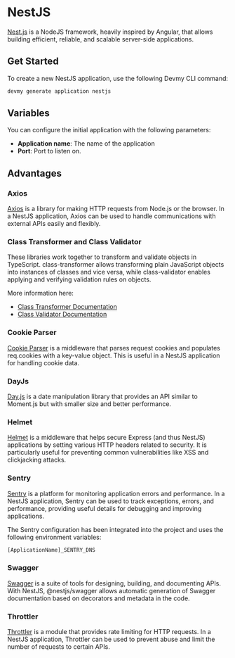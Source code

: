 
# NestJS

[Nest.js](https://nestjs.com/) is a NodeJS framework, heavily inspired by Angular, that allows building efficient, reliable, and scalable server-side applications.

## Get Started

To create a new NestJS application, use the following Devmy CLI command:

```bash copy
devmy generate application nestjs
```

## Variables

You can configure the initial application with the following parameters:

- **Application name**: The name of the application
- **Port**: Port to listen on.

## Advantages

### Axios

[Axios](https://axios-http.com/) is a library for making HTTP requests from Node.js or the browser. In a NestJS application, Axios can be used to handle communications with external APIs easily and flexibly.

### Class Transformer and Class Validator

These libraries work together to transform and validate objects in TypeScript. class-transformer allows transforming plain JavaScript objects into instances of classes and vice versa, while class-validator enables applying and verifying validation rules on objects.

More information here:

- [Class Transformer Documentation](https://github.com/typestack/class-transformer#readme)
- [Class Validator Documentation](https://github.com/typestack/class-validator#readme)

### Cookie Parser

[Cookie Parser](https://www.npmjs.com/package/cookie-parser) is a middleware that parses request cookies and populates req.cookies with a key-value object. This is useful in a NestJS application for handling cookie data.

### DayJs

[Day.js](https://day.js.org/docs/en/installation/installation) is a date manipulation library that provides an API similar to Moment.js but with smaller size and better performance.

### Helmet

[Helmet](https://helmetjs.github.io/) is a middleware that helps secure Express (and thus NestJS) applications by setting various HTTP headers related to security. It is particularly useful for preventing common vulnerabilities like XSS and clickjacking attacks.

### Sentry

[Sentry](https://docs.sentry.io/platforms/javascript/guides/nestjs/) is a platform for monitoring application errors and performance. In a NestJS application, Sentry can be used to track exceptions, errors, and performance, providing useful details for debugging and improving applications.

The Sentry configuration has been integrated into the project and uses the following environment variables:

```bash copy
[ApplicationName]_SENTRY_DNS
```

### Swagger

[Swagger](https://docs.nestjs.com/openapi/introduction) is a suite of tools for designing, building, and documenting APIs. With NestJS, @nestjs/swagger allows automatic generation of Swagger documentation based on decorators and metadata in the code.

### Throttler

[Throttler](https://docs.nestjs.com/security/rate-limiting) is a module that provides rate limiting for HTTP requests. In a NestJS application, Throttler can be used to prevent abuse and limit the number of requests to certain APIs.
